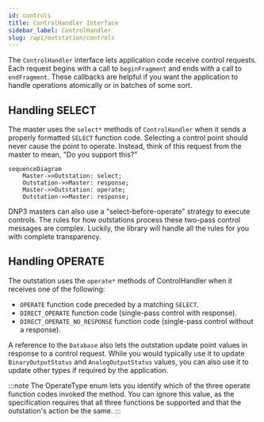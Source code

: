 ```yaml
---
id: controls
title: ControlHandler Interface
sidebar_label: ControlHandler
slug: /api/outstation/controls
---
```



The `ControlHandler` interface lets application code receive control requests. Each request begins with a call to `beginFragment` and ends
with a call to `endFragment`. These callbacks are helpful if you want the application to handle operations atomically or in batches of some sort. 


## Handling SELECT

The master uses the `select*` methods of `ControlHandler` when it sends a properly formatted `SELECT` function code.  Selecting a control
point should never cause the point to operate.  Instead, think of this request from the master to mean, "Do you support this?"

```mermaid
sequenceDiagram
    Master->>Outstation: select;
    Outstation->>Master: response;
    Master->>Outstation: operate;
    Outstation->>Master: response;
```

DNP3 masters can also use a "select-before-operate" strategy to execute controls. The rules for how outstations process these
two-pass control messages are complex. Luckily, the library will handle all the rules for you with complete transparency.

## Handling OPERATE

The outstation uses the `operate*` methods of ControlHandler when it receives one of the following:

* `OPERATE` function code preceded by a matching `SELECT`.
* `DIRECT_OPERATE` function code (single-pass control with response).
* `DIRECT_OPERATE_NO_RESPONSE` function code (single-pass control without a response).

A reference to the `Database` also lets the outstation update point values in response to a control request. While you would typically use it to update `BinaryOutputStatus` and `AnalogOutputStatus` values, you can also use it to update other types if required by the application.


:::note
The OperateType enum lets you identify which of the three operate function codes invoked the method. You can ignore this value, as the specification requires that all three functions be supported and that the outstation's action be the same.
:::


